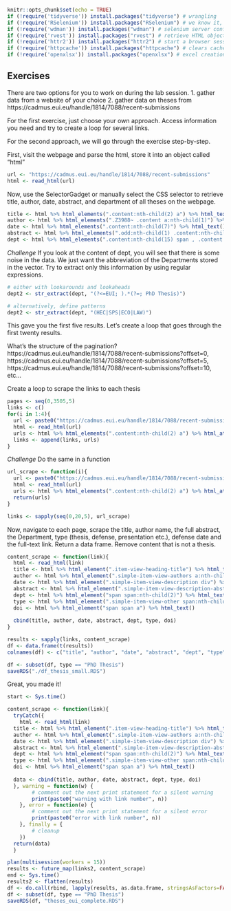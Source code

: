 ```{r setup, include=FALSE}
knitr::opts_chunk$set(echo = TRUE)
if (!require('tidyverse')) install.packages("tidyverse") # wrangling
if (!require('RSelenium')) install.packages("RSelenium") # we know it, we love it
if (!require('wdman')) install.packages("wdman") # selenium server config
if (!require('rvest')) install.packages("rvest") # retrieve HTML objects 
if (!require('httr2')) install.packages("httr2") # start a browser session
if (!require('httpcache')) install.packages("httpcache") # clears cache
if (!require('openxlsx')) install.packages("openxlsx") # excel creation and manipulation 
```

## Exercises
There are two options for you to work on during the lab session. 
  1. gather data from a website of your choice
	2. gather data on theses from https://cadmus.eui.eu/handle/1814/7088/recent-submissions

For the first exercise, just choose your own approach. Access information you need and try to create a loop for several links. 

For the second approach, we will go through the exercise step-by-step.

First, visit the webpage and parse the html, store it into an object called "html"
```{r}
url <- "https://cadmus.eui.eu/handle/1814/7088/recent-submissions"
html <- read_html(url)
```

Now, use the SelectorGadget or manually select the CSS selector to retrieve title, author, date, abstract, and department of all theses on the webpage.
```{r}
title <- html %>% html_elements(".content:nth-child(2) a") %>% html_text()
author <- html %>% html_elements(".Z3988~ .content a:nth-child(1)") %>% html_text()
date <- html %>% html_elements(".content:nth-child(7)") %>% html_text()
abstract <- html %>% html_elements(".odd:nth-child(1) .content:nth-child(15) , .even .content:nth-child(15) , .content:nth-child(17) , .odd:nth-child(5) .content:nth-child(15)") %>% html_text()
dept <- html %>% html_elements(".content:nth-child(15) span , .content:nth-child(13) span") %>% html_text()
```


*Challenge*
If you look at the content of dept, you will see that there is some noise in the data. We just want the abbreviation of the Departments stored in the vector. Try to extract only this information by using regular expressions. 
```{r}
# either with lookarounds and lookaheads
dept2 <- str_extract(dept, "(?<=EUI; ).*(?=; PhD Thesis)") 

# alternatively, define patterns
dept2 <- str_extract(dept, "(HEC|SPS|ECO|LAW)")
```


This gave you the first five results. Let's create a loop that goes through the first twenty results. 

What's the structure of the pagination? 
https://cadmus.eui.eu/handle/1814/7088/recent-submissions?offset=0, https://cadmus.eui.eu/handle/1814/7088/recent-submissions?offset=5, https://cadmus.eui.eu/handle/1814/7088/recent-submissions?offset=10, etc...

Create a loop to scrape the links to each thesis
```{r}
pages <- seq(0,3505,5)
links <- c()
for(i in 1:4){
  url <- paste0("https://cadmus.eui.eu/handle/1814/7088/recent-submissions?offset=", pages[[i]])
  html <- read_html(url)
  urls <- html %>% html_elements(".content:nth-child(2) a") %>% html_attr("href") %>% paste0("https://cadmus.eui.eu", .)
  links <- append(links, urls)
}
```


*Challenge*
Do the same in a function
```{r}
url_scrape <- function(i){
  url <- paste0("https://cadmus.eui.eu/handle/1814/7088/recent-submissions?offset=", i)
  html <- read_html(url)
  urls <- html %>% html_elements(".content:nth-child(2) a") %>% html_attr("href") %>% paste0("https://cadmus.eui.eu", .)
  return(urls)
}

links <- sapply(seq(0,20,5), url_scrape)
```


Now, navigate to each page, scrape the title, author name, the full abstract, the Department, type (thesis, defense, presentation etc.), defense date and the full-text link. Return a data frame. Remove content that is not a thesis.
```{r}
content_scrape <- function(link){
  html <- read_html(link)
  title <- html %>% html_element(".item-view-heading-title") %>% html_text()
  author <- html %>% html_element(".simple-item-view-authors a:nth-child(1)") %>% html_text()
  date <- html %>% html_element(".simple-item-view-description div") %>% html_text() %>% str_extract(., "\\d{1,}.+?\\d{4}")
  abstract <- html %>% html_element(".simple-item-view-description-abstract div") %>% html_text()
  dept <- html %>% html_element("span span:nth-child(2)") %>% html_text()
  type <- html %>% html_element(".simple-item-view-other span:nth-child(3)") %>% html_text()
  doi <- html %>% html_element("span span a") %>% html_text()
  
  cbind(title, author, date, abstract, dept, type, doi)
}

results <- sapply(links, content_scrape)
df <- data.frame(t(results))
colnames(df) <- c("title", "author", "date", "abstract", "dept", "type","doi")

df <- subset(df, type == "PhD Thesis")
saveRDS("./df_thesis_small.RDS")
```


Great, you made it! 


```{r}
start <- Sys.time()

content_scrape <- function(link){
  tryCatch({
    html <- read_html(link)
  title <- html %>% html_element(".item-view-heading-title") %>% html_text()
  author <- html %>% html_element(".simple-item-view-authors a:nth-child(1)") %>% html_text()
  date <- html %>% html_element(".simple-item-view-description div") %>% html_text() %>% str_extract(., "\\d{1,}.+?\\d{4}")
  abstract <- html %>% html_element(".simple-item-view-description-abstract div") %>% html_text()
  dept <- html %>% html_element("span span:nth-child(2)") %>% html_text()
  type <- html %>% html_element(".simple-item-view-other span:nth-child(3)") %>% html_text()
  doi <- html %>% html_element("span span a") %>% html_text()
  
  data <- cbind(title, author, date, abstract, dept, type, doi)
  }, warning = function(w) {
        # comment out the next print statement for a silent warning
        print(paste0("warning with link number", n))
    }, error = function(e) {
        # comment out the next print statement for a silent error
        print(paste0("error with link number", n))
    }, finally = {
        # cleanup
    })
  return(data)
  }

plan(multisession(workers = 15))
results <- future_map(links2, content_scrape)
end <- Sys.time()
results2 <- flatten(results)
df <- do.call(rbind, lapply(results, as.data.frame, stringsAsFactors=FALSE))
df <- subset(df, type == "PhD Thesis")
saveRDS(df, "theses_eui_complete.RDS")
```